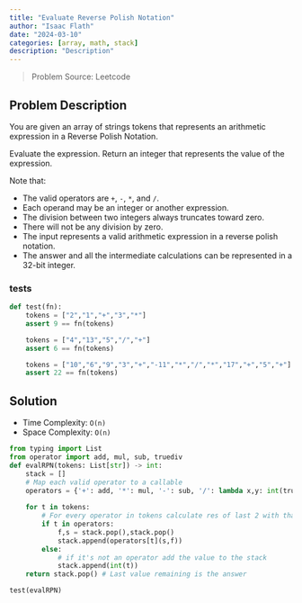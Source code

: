 ```yaml
---
title: "Evaluate Reverse Polish Notation"
author: "Isaac Flath"
date: "2024-03-10"
categories: [array, math, stack]
description: "Description"
---
```


>Problem Source:  Leetcode

## Problem Description

You are given an array of strings tokens that represents an arithmetic expression in a Reverse Polish Notation.

Evaluate the expression. Return an integer that represents the value of the expression.

Note that:

+ The valid operators are `+`, `-`, `*`, and `/`.
+ Each operand may be an integer or another expression.
+ The division between two integers always truncates toward zero.
+ There will not be any division by zero.
+ The input represents a valid arithmetic expression in a reverse polish notation.
+ The answer and all the intermediate calculations can be represented in a 32-bit integer.

### tests

```python
def test(fn):
    tokens = ["2","1","+","3","*"]
    assert 9 == fn(tokens)

    tokens = ["4","13","5","/","+"]
    assert 6 == fn(tokens)

    tokens = ["10","6","9","3","+","-11","*","/","*","17","+","5","+"]
    assert 22 == fn(tokens)

```


## Solution

+ Time Complexity: `O(n)`
+ Space Complexity: `O(n)`

```python
from typing import List
from operator import add, mul, sub, truediv
def evalRPN(tokens: List[str]) -> int:
    stack = []
    # Map each valid operator to a callable
    operators = {'+': add, '*': mul, '-': sub, '/': lambda x,y: int(truediv(x,y))}
    
    for t in tokens:
        # For every operator in tokens calculate res of last 2 with that operator
        if t in operators:
            f,s = stack.pop(),stack.pop()
            stack.append(operators[t](s,f))
        else:
            # if it's not an operator add the value to the stack
            stack.append(int(t))
    return stack.pop() # Last value remaining is the answer

test(evalRPN)
```



